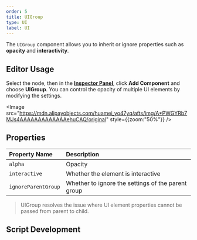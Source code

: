 ```yaml
---
order: 5
title: UIGroup
type: UI
label: UI
---
```


The `UIGroup` component allows you to inherit or ignore properties such as **opacity** and **interactivity**.

## Editor Usage

Select the node, then in the **[Inspector Panel](/docs/interface/inspector)**, click **Add Component** and choose **UIGroup**. You can control the opacity of multiple UI elements by modifying the settings.

<Image src="https://mdn.alipayobjects.com/huamei_yo47yq/afts/img/A*PWGYRb7MJs4AAAAAAAAAAAAAehuCAQ/original" style={{zoom:"50%"}} />

## Properties

| Property Name       | Description                        |
| :------------------ | :--------------------------------- |
| `alpha`             | Opacity                            |
| `interactive`       | Whether the element is interactive |
| `ignoreParentGroup` | Whether to ignore the settings of the parent group |

> UIGroup resolves the issue where UI element properties cannot be passed from parent to child.

## Script Development

<playground src="xr-ar-simple.ts"></playground>